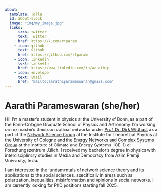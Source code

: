 ```yaml
---
about:
  template: jolla
  id: about-block
  image: "img/my_image.jpg"
  links:
    - icon: twitter
      text: Twitter
      href: https://x.com/rtparam
    - icon: github
      text: Github
      href: https://github.com/rtparam
    - icon: linkedin
      text: LinkedIn
      href: https://www.linkedin.com/in/aarathip
    - icon: envelope
      text: Email
      href: "mailto:aarathiparameswaran@gmail.com"  
---
```


::: {#about-block}
:::

# Aarathi Parameswaran (she/her)

Hi! I'm a master's student in physics at the University of Bonn, as a part of the Bonn-Cologne Graduate School of Physics and Astronomy. I'm working on my master's thesis on optimal networks under [Prof. Dr. Dirk Witthaut](https://www.fz-juelich.de/profile/witthaut_d) as a part of the [Network Science Group](https://www.thp.uni-koeln.de/witthaut/index.html) at the Institute for Theoretical Physics at the University of Cologne and the [Energy Networks and Complex Systems Group](https://www.fz-juelich.de/en/ice/ice-1/research/research-groups/energy-networks-and-complex-systems) at the Institute of Climate and Energy Systems (ICE-1) at Forschungszentrum Jülich. I received my bachelor's degree in physics with interdisciplinary studies in Media and Democracy from Azim Premji University, India. 

I am interested in the fundamentals of network science theory and its applications to the social sciences, specifically in areas such as polarization, inequalities, misinformation and opinions in social networks. I am currently looking for PhD positions starting fall 2025.


